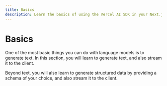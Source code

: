 ```yaml
---
title: Basics
description: Learn the basics of using the Vercel AI SDK in your Next.js App Router application.
---
```


# Basics

One of the most basic things you can do with language models is to generate text. In this section, you will learn to generate text, and also stream it to the client.

Beyond text, you will also learn to generate structured data by providing a schema of your choice, and also stream it to the client.
